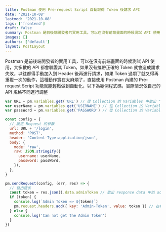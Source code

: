 ```yaml
---
title: Postman 使用 Pre-request Script 自動取得 Token 後請求 API
date: '2021-10-08'
lastmod: '2021-10-08'
tags: ['frontend']
draft: false
summary: Postman 是前後端開發者的實用工具，可以在沒有前端畫面的時候測試 API 使用，大多數的 API 都會驗證其 Token，如果沒有攜帶正確的 Token 就會造成請求失敗，以往都得手動加入到 Header 後再進行請求，如果 Token 過期了就又得再重複一次的動作，這種動作實在太麻煩了，直接使用 Postman 內建的 Pre-request Script 功能就能輕鬆做到自動化，以下為範例程式碼，實際情況依自己的 API 規格不同進行調整
images: []
authors: ['default']
layout: PostLayout
---
```


Postman 是前後端開發者的實用工具，可以在沒有前端畫面的時候測試 API 使用，大多數的 API 都會驗證其 Token，如果沒有攜帶正確的 Token 就會造成請求失敗，以往都得手動加入到 Header 後再進行請求，如果 Token 過期了就又得再重複一次的動作，這種動作實在太麻煩了，直接使用 Postman 內建的 Pre-request Script 功能就能輕鬆做到自動化，以下為範例程式碼，實際情況依自己的 API 規格不同進行調整

```javascript
var URL = pm.variables.get('URL') // 從 Collection 的 Variables 中取出 "URL" API 位址的變數
var userName = pm.variables.get('USERNAME') // 從 Collection 的 Variables 中取出 "USERNAME" 登入帳號的變數
var passWord = pm.variables.get('PASSWORD') // 從 Collection 的 Variables 中取出 "PASSWORD" 登入密碼的變數

const config = {
  // 設定 Request 的參數
  url: URL + '/login',
  method: 'POST',
  header: 'Content-Type:application/json',
  body: {
    mode: 'raw',
    raw: JSON.stringify({
      username: userName,
      password: passWord,
    }),
  },
}

pm.sendRequest(config, (err, res) => {
  // 發出請求
  const token = res.json().data.adminToken // 取出 response data 中的 adminToken
  if (token) {
    console.log(`Admin Token => ${token}`)
    pm.request.headers.add({ key: 'Admin-Token', value: token }) // 在每個請求中的 Header 加入一個 key 為 'Admin-Token' 的值並帶入取回來的 token value
  } else {
    console.log('Can not get the Admin Token')
  }
})
```
